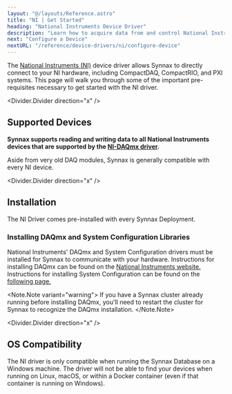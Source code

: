```yaml
---
layout: "@/layouts/Reference.astro"
title: "NI | Get Started"
heading: "National Instruments Device Driver"
description: "Learn how to acquire data from and control National Instruments hardware using Synnax."
next: "Configure a Device"
nextURL: "/reference/device-drivers/ni/configure-device"
---
```



The [National Instruments (NI)](https://www.ni.com/en-us.html) device driver allows
Synnax to directly connect to your NI hardware, including CompactDAQ, CompactRIO, and
PXI systems. This page will walk you through some of the important pre-requisites
necessary to get started with the NI driver.

<Divider.Divider direction="x" />

## Supported Devices

**Synnax supports reading and writing data to all National Instruments devices that are supported by the [NI-DAQmx driver](https://www.ni.com/en-us/support/downloads/drivers/download.ni-daqmx.html).**

Aside from very old DAQ modules, Synnax is generally compatible with every NI device.

<Divider.Divider direction="x" />

## Installation

The NI Driver comes pre-installed with every Synnax Deployment.

### Installing DAQmx and System Configuration Libraries

National Instruments' DAQmx and System Configuration drivers must be installed for Synnax to communicate with your
hardware. Instructions for installing DAQmx can be found on the
[National Instruments website.](https://www.ni.com/en/support/downloads/drivers/download.ni-daq-mx.html#532710)
Instructions for installing System Configuration can be found on the [following page.](https://www.ni.com/en/support/downloads/drivers/download.system-configuration.html)

<Note.Note variant="warning">
  If you have a Synnax cluster already running before installing DAQmx, you'll need to
  restart the cluster for Synnax to recognize the DAQmx installation.
</Note.Note>

<Divider.Divider direction="x" />

## OS Compatibility

The NI driver is only compatible when running the Synnax Database on a Windows machine.
The driver will not be able to find your devices when running on Linux, macOS, or
within a Docker container (even if that container is running on Windows).
